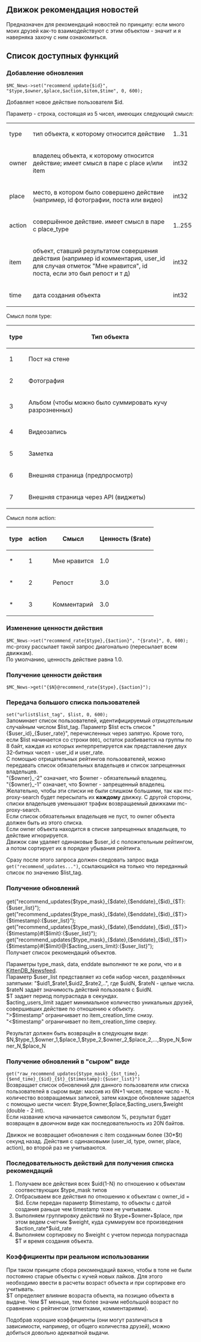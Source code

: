 ==Движок рекомендация новостей==

Предназначен для рекомендаций новостей по принципу: если много моих друзей как-то взаимодействуют с этим объектом - значит и я наверняка захочу с ним ознакомиться.

==Список доступных функций==
===Добавление обновления===

<code>$MC_News->set("recommend_update{$id}", "$type,$owner,$place,$action,$item,$time", 0, 600);</code>

Добавляет новое действие пользователя $id.

Параметр - строка, состоящая из 5 чисел, имеющих следующий смысл: 
{|
|-
| type || тип объекта, к которому относится действие || 1..31
|-
| owner || владелец объекта, к которому относится действие; имеет смысл в паре с place и/или item || int32
|-
| place || место, в котором было совершено действие (например, id фотографии, поста или видео) || int32
|-
| action || совершённое действие. имеет смысл в паре с place_type || 1..255
|-
| item || объект, ставший результатом совершения действия (например id комментария, user_id для случая отметок "Мне нравится", id поста, если это был репост и т д) || int32
|-
| time || дата создания объекта || int32
|}

Смысл поля type: 
{|
|-
! type !! Тип объекта
|-
| 1 || Пост на стене
|-
| 2 || Фотография
|-
| 3 || Альбом (чтобы можно было суммировать кучу разрозненных)
|-
| 4 || Видеозапись
|-
| 5 || Заметка
|-
| 6 || Внешняя страница (предпросмотр)
|-
| 7 || Внешняя страница через API (виджеты)
|}

Смысл поля action: 
{|
|-
! type !! action !! Смысл !! Ценность ($rate)
|-
| * || 1 || Мне нравится || 1.0
|-
| * || 2 || Репост || 3.0
|-
| * || 3 || Комментарий || 3.0
|}

===Изменение ценности действия===
<code>$MC_News->set("recommend_rate{$type},{$action}", "{$rate}", 0, 600);</code>
<br>
mc-proxy рассылает такой запрос диагонально (пересылает всем движкам).
<br>
По умолчанию, ценность действие равна 1.0.

===Получение ценности действия===
<code>$MC_News->get("{$N}@recommend_rate{$type},{$action}");</code>

=== Передача большого списка пользователей ===
<code>set("urlist$list_tag", $list, 0, 600);</code>
<br>
Запоминает список пользователей, идентифицируемый ''отрицательным'' случайным числом $list_tag. Параметр $list есть список "{$user_id}_{$user_rate}", перечисленных через запятую. Кроме того, если $list начинается со строки <tt>0001</tt>, остаток разбивается на группы по 8 байт, каждая из которых интерпретируется как представление двух 32-битных чисел - user_id и user_rate.
<br>
С помощью отрицательных рейтингов пользователей, можно передавать список обязательных владельцев и список запрещенных владельцев.
<br>
"{$owner}_-2" означает, что $owner - обязательный владелец.
<br>
"{$owner}_-1" означает, что $owner - запрещенный владелец.
<br>
Желательно, чтобы эти списки не были слишком большими, так как mc-proxy-search будет пересылать их '''каждому''' движку. С другой стороны, списки владельцев уменьшают трафик возвращаемый движками mc-proxy-search.
<br>
Если список обязательных владельцев не пуст, то owner объекта должен быть из этого списка.
<br>
Если owner объекта находится в списке запрещенных владельцев, то действие игнорируется.
<br>
Движок сам удаляет одинаковые $user_id с положительным рейтингом, а потом сортирует их в порядке убывания рейтинга.

Сразу после этого запроса должен следовать запрос вида <tt>get("recommend_updates...")</tt>, ссылающийся на только что переданный список по значению $list_tag.

===Получение обновлений===
get("recommend_updates{$type_mask}_{$date},{$enddate}_{$id}_{$T}:{$user_list}");
<br>
get("recommend_updates{$type_mask}_{$date},{$enddate}_{$id}_{$T}>{$timestamp}:{$user_list}");
<br>
get("recommend_updates{$type_mask}_{$date},{$enddate}_{$id}_{$T}>{$timestamp}#{$limit}:{$user_list}");
<br>
get("recommend_updates{$type_mask}_{$date},{$enddate}_{$id}_{$T}>{$timestamp}#{$limit}@{$acting_users_limit}:{$user_list}");
<br>
Получает список рекомендаций объектов.

Параметры type_mask, data, enddate выполняют те же роли, что и в [[Kitten_DB_Newsfeed.wiki|KittenDB_Newsfeed]].
<br>
Параметр $user_list представляет из себя набор чисел, разделённых запятыми: "$uid1_$rate1,$uid2_$rate2,..",
где $uidN, $rateN - целые числа. $rateN задаёт значимость действий пользоваля с $uidN.
<br>
$T задает период полураспада в секундах.
<br>
$acting_users_limit задает минимальное количество уникальных друзей, совершивших действие по отношению к объекту.
<br>
"&gt;$timestamp" ограничивает по item_creation_time снизу.
<br>
"&lt;$timestamp" ограничивает по item_creation_time сверху.

Результат должен быть возвращён в следующем виде:
<br>
$N,$type_1,$owner_1,$place_1,$type_2,$owner_2,$place_2,...,$type_N,$owner_N,$place_N

===Получение обновлений в "сыром" виде===
<code>get("raw_recommend_updates{$type_mask}_{$st_time},{$end_time}_{$id}_{$t}_{$timestamp}:{$user_list}")</code>
<br>
Возвращает список обновлений для данного пользователя или списка пользователей в сыром виде: массив из 6N+1 чисел, первое число - N, количество возвращаемых записей, затем каждое обновление задается с помощью шести чисел: $type,$owner,$place,$acting_users,$weight (double - 2 int).
<br>
Если название ключа начинается cимволом %, результат будет возвращен в двоичном виде как последовательность из 20N байтов. 

Движок не возвращает обновления c item созданным более (30*$t) секунд назад. Действия с одинаковыми (user_id, type, owner, place, action), во второй раз не учитываются.

===Последовательность действий для получения списка рекомендаций===
# Получаем все действия всех $uid{1-N} по отношению к объектам соотвествующих $type_mask типов
# Отбрасываем все действия по отношению к объектам с owner_id = $id. Если передан параметр $timestamp, то объекты с датой создания раньше чем timestamp тоже не учитываем.
# Выполняем группировку действий по $type+$owner+$place, при этом ведем счетчик $weight, куда суммируем все произведения $action_rate*$uid_rate
# Выполняем сортировку по $weight c учетом периода полураспада $T и время создания объекта.

===Коэффициенты при реальном использовании===
При таком принципе сбора рекомендаций важно, чтобы в топе не были постоянно старые объекты с кучей новых лайков. Для этого необходимо ввести в расчеты возраст объекта и при сортировке его учитывать.
<br>
$T определяет влияние возраста объекта, на позицию объекта в выдаче. Чем $T меньше, тем более значим небольшой возраст по сравнению с рейтингом (отметками, комментариями).

Подобрав хорошие коэффициенты (они могут различаться в зависимости, например, от общего количества друзей), можно добиться довольно адекватной выдачи.

